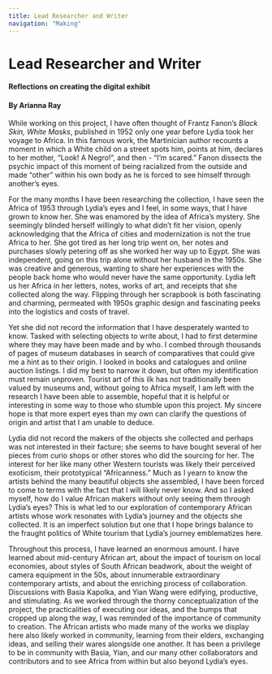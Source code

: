 ```yaml
---
title: Lead Researcher and Writer
navigation: "Making"
---
```


# Lead Researcher and Writer
<h4>Reflections on creating the digital exhibit</h4>

<h4>By Arianna Ray </h4>

While working on this project, I have often thought of Frantz Fanon’s *Black Skin, White Masks*, published in 1952 only one year before Lydia took her voyage to Africa. In this famous work, the Martinician author recounts a moment in which a White child on a street spots him, points at him, declares to her mother, “Look! A Negro!”, and then - “I’m scared.” Fanon dissects the psychic impact of this moment of being racialized from the outside and made “other” within his own body as he is forced to see himself through another’s eyes. 

For the many months I have been researching the collection, I have seen the Africa of 1953 through Lydia’s eyes and I feel, in some ways, that I have grown to know her. She was enamored by the idea of Africa’s mystery. She seemingly blinded herself willingly to what didn’t fit her vision, openly acknowledging that the Africa of cities and modernization is not the true Africa to her. She got tired as her long trip went on, her notes and purchases slowly petering off as she worked her way up to Egypt. She was independent, going on this trip alone without her husband in the 1950s. She was creative and generous, wanting to share her experiences with the people back home who would never have the same opportunity. Lydia left us her Africa in her letters, notes, works of art, and receipts that she collected along the way. Flipping through her scrapbook is both fascinating and charming, permeated with 1950s graphic design and fascinating peeks into the logistics and costs of travel.

Yet she did not record the information that I have desperately wanted to know. Tasked with selecting objects to write about, I had to first determine where they may have been made and by who. I combed through thousands of pages of museum databases in search of comparatives that could give me a hint as to their origin. I looked in books and catalogues and online auction listings. I did my best to narrow it down, but often my identification must remain unproven. Tourist art of this ilk has not traditionally been valued by museums and, without going to Africa myself, I am left with the research I have been able to assemble, hopeful that it is helpful or interesting in some way to those who stumble upon this project. My sincere hope is that more expert eyes than my own can clarify the questions of origin and artist that I am unable to deduce.

Lydia did not record the makers of the objects she collected and perhaps was not interested in their facture; she seems to have bought several of her pieces from curio shops or other stores who did the sourcing for her. The interest for her like many other Western tourists was likely their perceived exoticism, their prototypical “Africanness.” Much as I yearn to know the artists behind the many beautiful objects she assembled, I have been forced to come to terms with the fact that I will likely never know. And so I asked myself, how do I value African makers without only seeing them through Lydia’s eyes? This is what led to our exploration of contemporary African artists whose work resonates with Lydia’s journey and the objects she collected. It is an imperfect solution but one that I hope brings balance to the fraught politics of White tourism that Lydia’s journey emblematizes here.

Throughout this process, I have learned an enormous amount. I have learned about mid-century African art, about the impact of tourism on local economies, about styles of South African beadwork, about the weight of camera equipment in the 50s, about innumerable extraordinary contemporary artists, and about the enriching process of collaboration. Discussions with Basia Kapolka, and Yian Wang were edifying, productive, and stimulating. As we worked through the thorny conceptualization of the project, the practicalities of executing our ideas, and the bumps that cropped up along the way, I was reminded of the importance of community to creation. The African artists who made many of the works we display here also likely worked in community, learning from their elders, exchanging ideas, and selling their wares alongside one another. It has been a privilege to be in community with Basia, Yian, and our many other collaborators and contributors and to see Africa from within but also beyond Lydia’s eyes.

